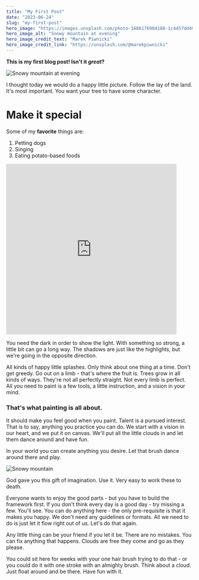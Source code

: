 ```yaml
---
title: "My First Post"
date: "2023-06-24"
slug: "my-first-post"
hero_image: "https://images.unsplash.com/photo-1686176904188-1c4457dd493d?ixlib=rb-4.0.3&ixid=M3wxMjA3fDB8MHxwaG90by1wYWdlfHx8fGVufDB8fHx8fA%3D%3D&auto=format&fit=crop&w=1171&q=80"
hero_image_alt: "Snowy mountain at evening"
hero_image_credit_text: "Marek Piwnicki"
hero_image_credit_link: "https://unsplash.com/@marekpiwnicki"
---
```


**This is my first blog post! Isn't it *great*?**


![Snowy mountain at evening](https://images.unsplash.com/photo-1686176904188-1c4457dd493d?ixlib=rb-4.0.3&ixid=M3wxMjA3fDB8MHxwaG90by1wYWdlfHx8fGVufDB8fHx8fA%3D%3D&auto=format&fit=crop&w=1171&q=80)

I thought today we would do a happy little picture. Follow the lay of the land. It's most important. You want your tree to have some character. 

# Make it special

Some of my **favorite** things are:
1. Petting dogs
2. Singing
3. Eating potato-based foods

<iframe width="460" height="460" src="https://www.youtube.com/embed/hld4uaO1MDE"
 title="4K Virtual Hike Near River through the Forest - Baker River Trail &amp; 
 Chain Lake Trail" frameborder="0" allow="accelerometer; 
 autoplay; clipboard-write; encrypted-media; gyroscope; 
 picture-in-picture; web-share" allowfullscreen></iframe>

You need the dark in order to show the light. With something so strong, a little bit can go a long way. The shadows are just like the highlights, but we're going in the opposite direction.

All kinds of happy little splashes. Only think about one thing at a time. Don't get greedy. Go out on a limb - that's where the fruit is. Trees grow in all kinds of ways. They're not all perfectly straight. Not every limb is perfect. All you need to paint is a few tools, a little instruction, and a vision in your mind.

### That's what painting is all about.

 It should make you feel good when you paint. Talent is a pursued interest. That is to say, anything you practice you can do. We start with a vision in our heart, and we put it on canvas. We'll put all the little clouds in and let them dance around and have fun.

In your world you can create anything you desire. Let that brush dance around there and play. 

![Snowy mountain](https://images.unsplash.com/photo-1687457099405-07229836be12?ixlib=rb-4.0.3&ixid=M3wxMjA3fDB8MHxwaG90by1wYWdlfHx8fGVufDB8fHx8fA%3D%3D&auto=format&fit=crop&w=663&q=80)

God gave you this gift of imagination. Use it. Very easy to work these to death.

Everyone wants to enjoy the good parts - but you have to build the framework first. If you don't think every day is a good day - try missing a few. You'll see. You can do anything here - the only pre-requisite is that it makes you happy. We don't need any guidelines or formats. All we need to do is just let it flow right out of us. Let's do that again.

Any little thing can be your friend if you let it be. There are no mistakes. You can fix anything that happens. Clouds are free they come and go as they please.

You could sit here for weeks with your one hair brush trying to do that - or you could do it with one stroke with an almighty brush. Think about a cloud. Just float around and be there. Have fun with it.

